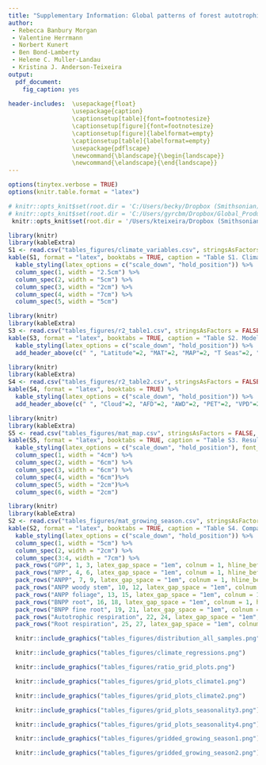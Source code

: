 ```yaml
---
title: "Supplementary Information: Global patterns of forest autotrophic carbon fluxes"
author:
 - Rebecca Banbury Morgan
 - Valentine Herrmann
 - Norbert Kunert
 - Ben Bond-Lamberty
 - Helene C. Muller-Landau
 - Kristina J. Anderson-Teixeira
output: 
  pdf_document:
    fig_caption: yes
    
header-includes:  \usepackage{float}
                  \usepackage{caption}
                  \captionsetup[table]{font=footnotesize}
                  \captionsetup[figure]{font=footnotesize}
                  \captionsetup[figure]{labelformat=empty}
                  \captionsetup[table]{labelformat=empty}
                  \usepackage{pdflscape}
                  \newcommand{\blandscape}{\begin{landscape}}
                  \newcommand{\elandscape}{\end{landscape}}
---
```


```r
options(tinytex.verbose = TRUE)
options(knitr.table.format = "latex")
```


```r
# knitr::opts_knit$set(root.dir = 'C:/Users/becky/Dropbox (Smithsonian)/GitHub/Global_Productivity/manuscript/')
# knitr::opts_knit$set(root.dir = 'C:/Users/gyrcbm/Dropbox/Global_Productivity/manuscript/')
 knitr::opts_knit$set(root.dir = '/Users/kteixeira/Dropbox (Smithsonian)/GitHub/ForC-db/Global_Productivity/manuscript/')
```

\listoftables
\listoffigures

\newpage

\blandscape

```r
library(knitr)
library(kableExtra)
S1 <- read.csv("tables_figures/climate_variables.csv", stringsAsFactors = FALSE, check.names = FALSE)
kable(S1, format = "latex", booktabs = TRUE, caption = "Table S1. Climate variable definitions, sources, and abbreviations", escape = F)%>%
  kable_styling(latex_options = c("scale_down", "hold_position")) %>%
  column_spec(1, width = "2.5cm") %>%
  column_spec(2, width = "5cm") %>%
  column_spec(3, width = "2cm") %>%
  column_spec(4, width = "7cm") %>%
  column_spec(5, width = "5cm")
```
\elandscape
\newpage

\blandscape
```r
library(knitr)
library(kableExtra)
S3 <- read.csv("tables_figures/r2_table1.csv", stringsAsFactors = FALSE, check.names = FALSE)
kable(S3, format = "latex", booktabs = TRUE, caption = "Table S2. Model details and R2 values for all climate variables tested") %>%
  kable_styling(latex_options = c("scale_down", "hold_position")) %>%
  add_header_above(c(" ", "Latitude"=2, "MAT"=2, "MAP"=2, "T Seas"=2, "P Seas"=2, "ATR"=2, "Solar R"=2, "AI"=2))
```

```r
library(knitr)
library(kableExtra)
S4 <- read.csv("tables_figures/r2_table2.csv", stringsAsFactors = FALSE, check.names = FALSE)
kable(S4, format = "latex", booktabs = TRUE) %>%
  kable_styling(latex_options = c("scale_down", "hold_position")) %>%
  add_header_above(c(" ", "Cloud"=2, "AFD"=2, "AWD"=2, "PET"=2, "VPD"=2, "Max VPD"=2, "WSM"=2, "LGS"=2))
```
\elandscape

```r
library(knitr)
library(kableExtra)
S5 <- read.csv("tables_figures/mat_map.csv", stringsAsFactors = FALSE, check.names = FALSE)
kable(S5, format = "latex", booktabs = TRUE, caption = "Table S3. Results of analysis of interactions effects between MAT and MAP, for all FACF", escape = F)%>%
  kable_styling(latex_options = c("scale_down", "hold_position"), font_size = 12) %>%
  column_spec(1, width = "4cm") %>%
  column_spec(2, width = "6cm") %>%
  column_spec(3, width = "6cm") %>%
  column_spec(4, width = "6cm")%>%
  column_spec(5, width = "2cm")%>%
  column_spec(6, width = "2cm")
```

\newpage
```r
library(knitr)
library(kableExtra)
S2 <- read.csv("tables_figures/mat_growing_season.csv", stringsAsFactors = FALSE, check.names = FALSE)
kable(S2, format = "latex", booktabs = TRUE, caption = "Table S4. Comparison of growing season length and mean annual temperature as predictors of FACF", escape = F)%>%
  kable_styling(latex_options = c("scale_down", "hold_position")) %>%
  column_spec(1, width = "5cm") %>%
  column_spec(2, width = "2cm") %>%
  column_spec(3:4, width = "7cm") %>%
  pack_rows("GPP", 1, 3, latex_gap_space = "1em", colnum = 1, hline_before = FALSE) %>%
  pack_rows("NPP", 4, 6, latex_gap_space = "1em", colnum = 1, hline_before = TRUE) %>%
  pack_rows("ANPP", 7, 9, latex_gap_space = "1em", colnum = 1, hline_before = TRUE) %>%
  pack_rows("ANPP woody stem", 10, 12, latex_gap_space = "1em", colnum = 1, hline_before = TRUE) %>%
  pack_rows("ANPP foliage", 13, 15, latex_gap_space = "1em", colnum = 1, hline_before = TRUE) %>%
  pack_rows("BNPP root", 16, 18, latex_gap_space = "1em", colnum = 1, hline_before = TRUE) %>%
  pack_rows("BNPP fine root", 19, 21, latex_gap_space = "1em", colnum = 1, hline_before = TRUE) %>%
  pack_rows("Autotrophic respiration", 22, 24, latex_gap_space = "1em", colnum = 1, hline_before = TRUE) %>%
  pack_rows("Root respiration", 25, 27, latex_gap_space = "1em", colnum = 1, hline_before = TRUE)
```

\newpage
```r

  knitr::include_graphics("tables_figures/distribution_all_samples.png")
```

\blandscape
```r

  knitr::include_graphics("tables_figures/climate_regressions.png")
```
\elandscape
```r

  knitr::include_graphics("tables_figures/ratio_grid_plots.png")
```


\blandscape
```r

  knitr::include_graphics("tables_figures/grid_plots_climate1.png")
```

\newpage

```r

  knitr::include_graphics("tables_figures/grid_plots_climate2.png")
```
\elandscape



```r

  knitr::include_graphics("tables_figures/grid_plots_seasonality3.png")
```

\newpage
```r

  knitr::include_graphics("tables_figures/grid_plots_seasonality4.png")
```

\newpage
```r

  knitr::include_graphics("tables_figures/gridded_growing_season1.png")
```

\newpage
```r

  knitr::include_graphics("tables_figures/gridded_growing_season2.png")
```

